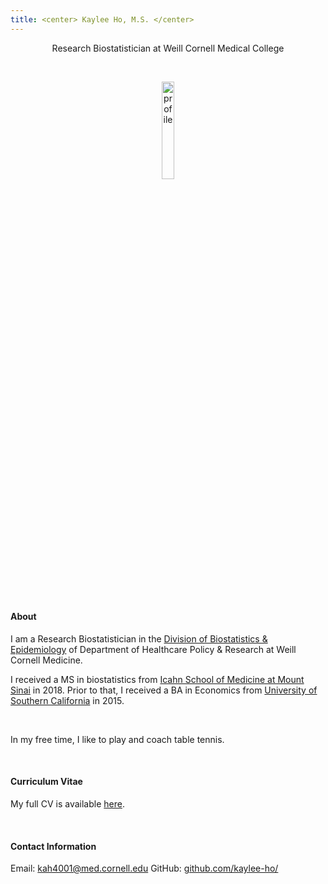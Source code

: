 ```yaml
---
title: <center> Kaylee Ho, M.S. </center>
---
```


<center> Research Biostatistician at Weill Cornell Medical College </center>

<link rel="stylesheet" href="styles.css" type="text/css">
<link rel="stylesheet" href="academicons/css/academicons.min.css"/>
<link rel="icon2" href="/image/icon2.png">

<br>

<center><img src="image/headshot.jpg" alt="profile" style="width:20%; border:0px solid"></center>

<br><br>

#### About


I am a Research Biostatistician in the [Division of Biostatistics & Epidemiology](http://hpr.weill.cornell.edu/divisions/biostatistics/) of Department of Healthcare Policy & Research at Weill Cornell Medicine.


I received a MS in biostatistics from [Icahn School of Medicine at Mount Sinai](https://icahn.mssm.edu/about/departments/population-health/research/biostatistics) in 2018. Prior to that, I received a BA in Economics from [University of Southern California](https://www.usc.edu/) in 2015.

<br>

In my free time, I like to play and coach table tennis.

<br>

#### Curriculum Vitae
My full CV is available [here](download/Academic_CV.pdf).

<br>

#### Contact Information

Email: [kah4001@med.cornell.edu](mailto:kah4001@med.cornell.edu) 
GitHub: [github.com/kaylee-ho/](http://github.com/kaylee-ho/)


<br>

